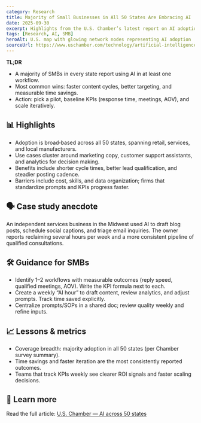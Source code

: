 ```yaml
---
category: Research
title: Majority of Small Businesses in All 50 States Are Embracing AI
date: 2025-09-30
excerpt: Highlights from the U.S. Chamber’s latest report on AI adoption momentum across the U.S.
tags: [Research, AI, SMB]
heroAlt: U.S. map with glowing network nodes representing AI adoption
sourceUrl: https://www.uschamber.com/technology/artificial-intelligence/u-s-chambers-latest-empowering-small-business-report-shows-majority-of-businesses-in-all-50-states-are-embracing-ai
---
```


**TL;DR**

- A majority of SMBs in every state report using AI in at least one workflow.
- Most common wins: faster content cycles, better targeting, and measurable time savings.
- Action: pick a pilot, baseline KPIs (response time, meetings, AOV), and scale iteratively.

## 📊 Highlights

- Adoption is broad‑based across all 50 states, spanning retail, services, and local manufacturers.
- Use cases cluster around marketing copy, customer support assistants, and analytics for decision making.
- Benefits include shorter cycle times, better lead qualification, and steadier posting cadence.
- Barriers include cost, skills, and data organization; firms that standardize prompts and KPIs progress faster.

## 🗣 Case study anecdote

An independent services business in the Midwest used AI to draft blog posts, schedule social captions, and triage email inquiries. The owner reports reclaiming several hours per week and a more consistent pipeline of qualified consultations.

## 🛠 Guidance for SMBs

- Identify 1–2 workflows with measurable outcomes (reply speed, qualified meetings, AOV). Write the KPI formula next to each.
- Create a weekly “AI hour” to draft content, review analytics, and adjust prompts. Track time saved explicitly.
- Centralize prompts/SOPs in a shared doc; review quality weekly and refine inputs.

## 📈 Lessons & metrics

- Coverage breadth: majority adoption in all 50 states (per Chamber survey summary).
- Time savings and faster iteration are the most consistently reported outcomes.
- Teams that track KPIs weekly see clearer ROI signals and faster scaling decisions.

## 🔗 Learn more

Read the full article: <a href="https://www.uschamber.com/technology/artificial-intelligence/u-s-chambers-latest-empowering-small-business-report-shows-majority-of-businesses-in-all-50-states-are-embracing-ai" target="_blank" rel="noopener noreferrer">U.S. Chamber — AI across 50 states</a>
